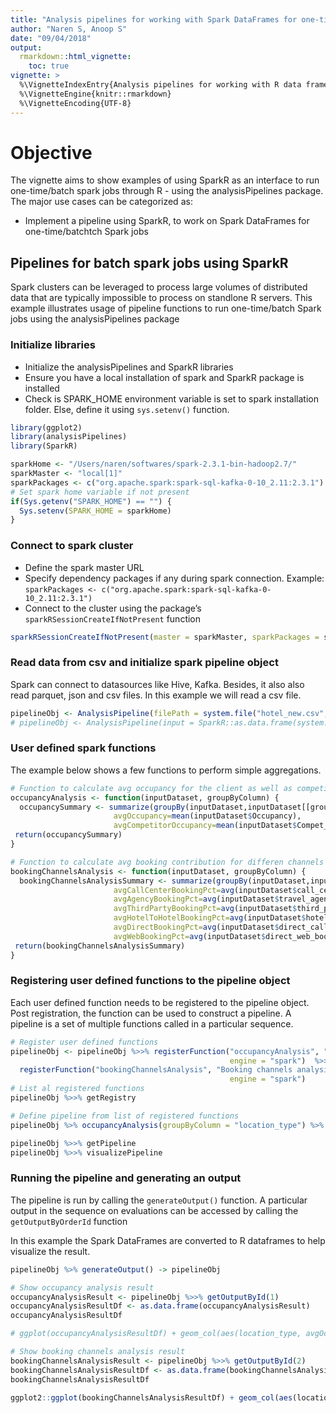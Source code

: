 ```yaml
---
title: "Analysis pipelines for working with Spark DataFrames for one-time/ batch analyses"
author: "Naren S, Anoop S"
date: "09/04/2018"
output: 
  rmarkdown::html_vignette:
    toc: true
vignette: >
  %\VignetteIndexEntry{Analysis pipelines for working with R data frames}
  %\VignetteEngine{knitr::rmarkdown}
  %\VignetteEncoding{UTF-8}
---
```

# Objective

The vignette aims to show examples of using SparkR as an interface to run one-time/batch spark jobs through R - using the analysisPipelines package. The major use cases can be categorized as:<br>

* Implement a pipeline using SparkR, to work on Spark DataFrames for one-time/batchtch Spark jobs

## Pipelines for batch spark jobs using SparkR

Spark clusters can be leveraged to process large volumes of distributed data that are typically impossible to process on standlone R servers. This example illustrates usage of pipeline functions to run one-time/batch Spark jobs using the analysisPipelines package

### Initialize libraries

* Initialize the analysisPipelines and SparkR libraries
* Ensure you have a local installation of spark and SparkR package is installed
* Check is SPARK_HOME environment variable is set to spark installation folder. Else, define it using `sys.setenv()` function.
```r
library(ggplot2)
library(analysisPipelines)
library(SparkR)

sparkHome <- "/Users/naren/softwares/spark-2.3.1-bin-hadoop2.7/"
sparkMaster <- "local[1]"
sparkPackages <- c("org.apache.spark:spark-sql-kafka-0-10_2.11:2.3.1")
# Set spark home variable if not present
if(Sys.getenv("SPARK_HOME") == "") {
  Sys.setenv(SPARK_HOME = sparkHome)  
}
```

### Connect to spark cluster
* Define the spark master URL
* Specify dependency packages if any during spark connection. Example: `sparkPackages <- c("org.apache.spark:spark-sql-kafka-0-10_2.11:2.3.1")`
* Connect to the cluster using the package's `sparkRSessionCreateIfNotPresent` function

```r
sparkRSessionCreateIfNotPresent(master = sparkMaster, sparkPackages = sparkPackages)
```

### Read data from csv and initialize spark pipeline object
Spark can connect to datasources like Hive, Kafka. Besides, it also also read parquet, json and csv files. In this example we will read a csv file.
```r
pipelineObj <- AnalysisPipeline(filePath = system.file("hotel_new.csv", package = "analysisPipelines"))
# pipelineObj <- AnalysisPipeline(input = SparkR::as.data.frame(system.file("hotel_new.csv", package = "analysisPipelines")))
```

### User defined spark functions
The example below shows a few functions to perform simple aggregations.

```r
# Function to calculate avg occupancy for the client as well as competitors - grouped by input parameter
occupancyAnalysis <- function(inputDataset, groupByColumn) {
  occupancySummary <- summarize(groupBy(inputDataset,inputDataset[[groupByColumn]]),
                       avgOccupancy=mean(inputDataset$Occupancy),
                       avgCompetitorOccupancy=mean(inputDataset$Compet_Occupancy))
 return(occupancySummary)
}

# Function to calculate avg booking contribution for differen channels - grouped by input parameter
bookingChannelsAnalysis <- function(inputDataset, groupByColumn) {
  bookingChannelsAnalysisSummary <- summarize(groupBy(inputDataset,inputDataset[[groupByColumn]]),
                       avgCallCenterBookingPct=avg(inputDataset$call_center_booking_pct),
                       avgAgencyBookingPct=avg(inputDataset$travel_agency_booking_pct),
                       avgThirdPartyBookingPct=avg(inputDataset$third_party_web_bookings_pct),
                       avgHotelToHotelBookingPct=avg(inputDataset$hotel_to_hotel_bookings_pct),
                       avgDirectBookingPct=avg(inputDataset$direct_call_booking_pct),
                       avgWebBookingPct=avg(inputDataset$direct_web_booking_pct))
 return(bookingChannelsAnalysisSummary)
}

```

### Registering user defined functions to the pipeline object

Each user defined function needs to be registered to the pipeline object. Post registration, the function can be used to construct a pipeline. A pipeline is a set of multiple functions called in a particular sequence.

```r
# Register user defined functions
pipelineObj <- pipelineObj %>>% registerFunction("occupancyAnalysis", "Occupany analysis",
                                                 engine = "spark")  %>>%
  registerFunction("bookingChannelsAnalysis", "Booking channels analysis",
                                                 engine = "spark")
# List al registered functions 
pipelineObj %>>% getRegistry

# Define pipeline from list of registered functions
pipelineObj %>% occupancyAnalysis(groupByColumn = "location_type") %>% bookingChannelsAnalysis(groupByColumn = "location_type") -> pipelineObj

pipelineObj %>>% getPipeline
pipelineObj %>>% visualizePipeline
```

### Running the pipeline and generating an output

The pipeline is run by calling the `generateOutput()` function. A particular output in the sequence on evaluations can be accessed by calling the `getOutputByOrderId` function

In this example the Spark DataFrames are converted to R dataframes to help visualize the result.

```r
pipelineObj %>% generateOutput() -> pipelineObj

# Show occupancy analysis result
occupancyAnalysisResult <- pipelineObj %>>% getOutputById(1)
occupancyAnalysisResultDf <- as.data.frame(occupancyAnalysisResult)
occupancyAnalysisResultDf

# ggplot(occupancyAnalysisResultDf) + geom_col(aes(location_type, avgOccupancy, color=location_type)) 

# Show booking channels analysis result
bookingChannelsAnalysisResult <- pipelineObj %>>% getOutputById(2)
bookingChannelsAnalysisResultDf <- as.data.frame(bookingChannelsAnalysisResult)
bookingChannelsAnalysisResultDf

ggplot2::ggplot(bookingChannelsAnalysisResultDf) + geom_col(aes(location_type, avgCallCenterBookingPct, color=location_type)) + scale_y_continuous(labels = scales::percent)

```

